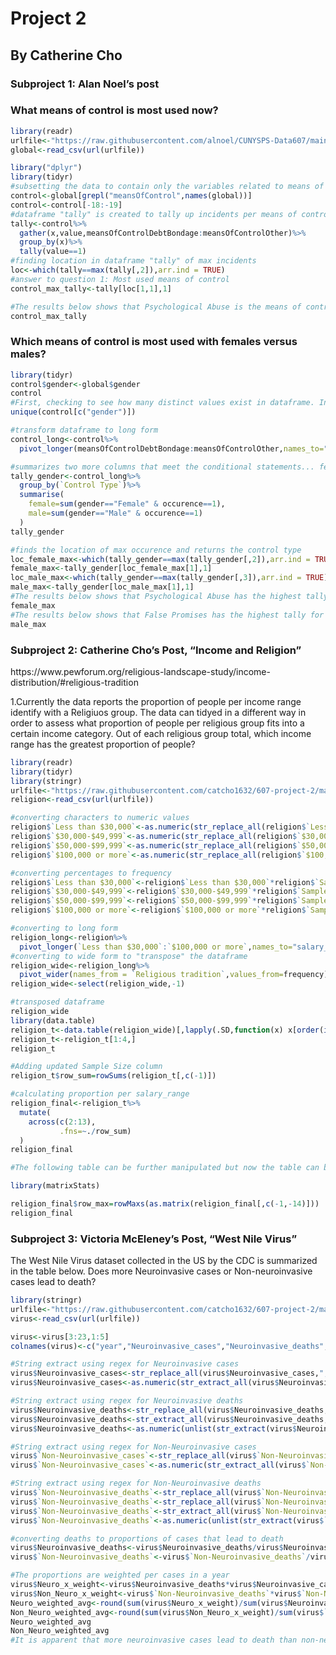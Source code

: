 # Project 2
## By Catherine Cho

### Subproject 1: Alan Noel's post
### What means of control is most used now?
```r
library(readr)
urlfile<-"https://raw.githubusercontent.com/alnoel/CUNYSPS-Data607/main/globaldataset_20200414.csv"
global<-read_csv(url(urlfile))

library("dplyr")
library(tidyr)
#subsetting the data to contain only the variables related to means of control. The 
control<-global[grepl("meansOfControl",names(global))]
control<-control[-18:-19]
#dataframe "tally" is created to tally up incidents per means of control
tally<-control%>%
  gather(x,value,meansOfControlDebtBondage:meansOfControlOther)%>%
  group_by(x)%>%
  tally(value==1)
#finding location in dataframe "tally" of max incidents
loc<-which(tally==max(tally[,2]),arr.ind = TRUE)
#answer to question 1: Most used means of control
control_max_tally<-tally[loc[1,1],1]

#The results below shows that Psychological Abuse is the means of control most used now. 
control_max_tally


```

### Which means of control is most used with females versus males?

```r
library(tidyr)
control$gender<-global$gender
control
#First, checking to see how many distinct values exist in dataframe. In this data set, data of Male and Female exist.
unique(control[c("gender")])

#transform dataframe to long form
control_long<-control%>%
  pivot_longer(meansOfControlDebtBondage:meansOfControlOther,names_to="Control Type",values_to="occurence")

#summarizes two more columns that meet the conditional statements... female or male and has an occurence of 1
tally_gender<-control_long%>%
  group_by(`Control Type`)%>%
  summarise(
    female=sum(gender=="Female" & occurence==1),
    male=sum(gender=="Male" & occurence==1)
  )
tally_gender

#finds the location of max occurence and returns the control type
loc_female_max<-which(tally_gender==max(tally_gender[,2]),arr.ind = TRUE)
female_max<-tally_gender[loc_female_max[1],1]
loc_male_max<-which(tally_gender==max(tally_gender[,3]),arr.ind = TRUE)
male_max<-tally_gender[loc_male_max[1],1]
#The results below shows that Psychological Abuse has the highest tally for women out of all means of control.
female_max
#The results below shows that False Promises has the highest tally for men out of all means of control.
male_max
```

### Subproject 2: Catherine Cho's Post, "Income and Religion"
https://www.pewforum.org/religious-landscape-study/income-distribution/#religious-tradition

1.Currently the data reports the proportion of people per income range identify with a Religiuos group. The data can tidyed in a different way in order to assess what proportion of people per religious group fits into a certain income category. Out of each religious group total, which income range has the greatest proportion of people? 
 
```r
library(readr)
library(tidyr)
library(stringr)
urlfile<-"https://raw.githubusercontent.com/catcho1632/607-project-2/main/income_religion.csv"
religion<-read_csv(url(urlfile))

#converting characters to numeric values
religion$`Less than $30,000`<-as.numeric(str_replace_all(religion$`Less than $30,000`,"%",""))/100
religion$`$30,000-$49,999`<-as.numeric(str_replace_all(religion$`$30,000-$49,999`,"%",""))/100
religion$`$50,000-$99,999`<-as.numeric(str_replace_all(religion$`$50,000-$99,999`,"%",""))/100
religion$`$100,000 or more`<-as.numeric(str_replace_all(religion$`$100,000 or more`,"%",""))/100

#converting percentages to frequency 
religion$`Less than $30,000`<-religion$`Less than $30,000`*religion$`Sample Size`
religion$`$30,000-$49,999`<-religion$`$30,000-$49,999`*religion$`Sample Size`
religion$`$50,000-$99,999`<-religion$`$50,000-$99,999`*religion$`Sample Size`
religion$`$100,000 or more`<-religion$`$100,000 or more`*religion$`Sample Size`

#converting to long form
religion_long<-religion%>%
  pivot_longer(`Less than $30,000`:`$100,000 or more`,names_to="salary_range",values_to="frequency")
#converting to wide form to "transpose" the dataframe
religion_wide<-religion_long%>%
  pivot_wider(names_from = `Religious tradition`,values_from=frequency)
religion_wide<-select(religion_wide,-1)

#transposed dataframe
religion_wide
library(data.table)
religion_t<-data.table(religion_wide)[,lapply(.SD,function(x) x[order(is.na(x))])]
religion_t<-religion_t[1:4,]
religion_t

#Adding updated Sample Size column
religion_t$row_sum=rowSums(religion_t[,c(-1)])

#calculating proportion per salary_range
religion_final<-religion_t%>%
  mutate(
    across(c(2:13),
           .fns=~./row_sum)
  )
religion_final

#The following table can be further manipulated but now the table can be analyzed per income group rather than the income distribution within each group.The max proportion associated to each income group is listed in row_max. It appears that majority of the income groups fit into the evangelical protestant religion groups except for the highest earning group of $100,000 or more. In this case, the unaffiliated group has the majority. 

library(matrixStats)

religion_final$row_max=rowMaxs(as.matrix(religion_final[,c(-1,-14)]))
religion_final
```
### Subproject 3: Victoria McEleney's Post, "West Nile Virus"
The West Nile Virus dataset collected in the US by the CDC is summarized in the table below. Does more Neuroinvasive cases or Non-neuroinvasive cases lead to death?
```r
library(stringr)
urlfile<-"https://raw.githubusercontent.com/catcho1632/607-project-2/main/West_Nile_Virus.csv"
virus<-read_csv(url(urlfile))

virus<-virus[3:23,1:5]
colnames(virus)<-c("year","Neuroinvasive_cases","Neuroinvasive_deaths","Non-Neuroinvasive_cases","Non-Neuroinvasive_deaths")

#String extract using regex for Neuroinvasive cases
virus$Neuroinvasive_cases<-str_replace_all(virus$Neuroinvasive_cases,",","")
virus$Neuroinvasive_cases<-as.numeric(str_extract_all(virus$Neuroinvasive_cases,"\\d+",simplify=TRUE))

#String extract using regex for Neuroinvasive deaths
virus$Neuroinvasive_deaths<-str_replace_all(virus$Neuroinvasive_deaths,"\\((\\d\\d|\\d)\\)","")
virus$Neuroinvasive_deaths<-str_extract_all(virus$Neuroinvasive_deaths,"\\d+|\\d",simplify=TRUE)
virus$Neuroinvasive_deaths<-as.numeric(unlist(str_extract(virus$Neuroinvasive_deaths, "\\d+|\\d")))

#String extract using regex for Non-Neuroinvasive cases
virus$`Non-Neuroinvasive_cases`<-str_replace_all(virus$`Non-Neuroinvasive_cases`,",","")
virus$`Non-Neuroinvasive_cases`<-as.numeric(str_extract_all(virus$`Non-Neuroinvasive_cases`,"\\d+|\\d",simplify = TRUE))

#String extract using regex for Non-Neuroinvasive deaths
virus$`Non-Neuroinvasive_deaths`<-str_replace_all(virus$`Non-Neuroinvasive_deaths`,"\\((\\d\\d|\\d)\\)","")
virus$`Non-Neuroinvasive_deaths`<-str_replace_all(virus$`Non-Neuroinvasive_deaths`,"\\(\\<\\d\\)","")
virus$`Non-Neuroinvasive_deaths`<-str_extract_all(virus$`Non-Neuroinvasive_deaths`,"\\d+|\\d",simplify=TRUE)
virus$`Non-Neuroinvasive_deaths`<-as.numeric(unlist(str_extract(virus$`Non-Neuroinvasive_deaths`, "\\d+|\\d")))

#converting deaths to proportions of cases that lead to death
virus$Neuroinvasive_deaths<-virus$Neuroinvasive_deaths/virus$Neuroinvasive_cases
virus$`Non-Neuroinvasive_deaths`<-virus$`Non-Neuroinvasive_deaths`/virus$`Non-Neuroinvasive_cases`

#The proportions are weighted per cases in a year
virus$Neuro_x_weight<-virus$Neuroinvasive_deaths*virus$Neuroinvasive_cases
virus$Non_Neuro_x_weight<-virus$`Non-Neuroinvasive_deaths`*virus$`Non-Neuroinvasive_cases`
Neuro_weighted_avg<-round(sum(virus$Neuro_x_weight)/sum(virus$Neuroinvasive_cases)*100)
Non_Neuro_weighted_avg<-round(sum(virus$Non_Neuro_x_weight)/sum(virus$`Non-Neuroinvasive_cases`)*100)
Neuro_weighted_avg
Non_Neuro_weighted_avg
#It is apparent that more neuroinvasive cases lead to death than non-neuroinvasive cases. It appears that neuroinvasive cases recover 90% of the time and 99.5% of the time non-neuroinvasive cases. 

```
